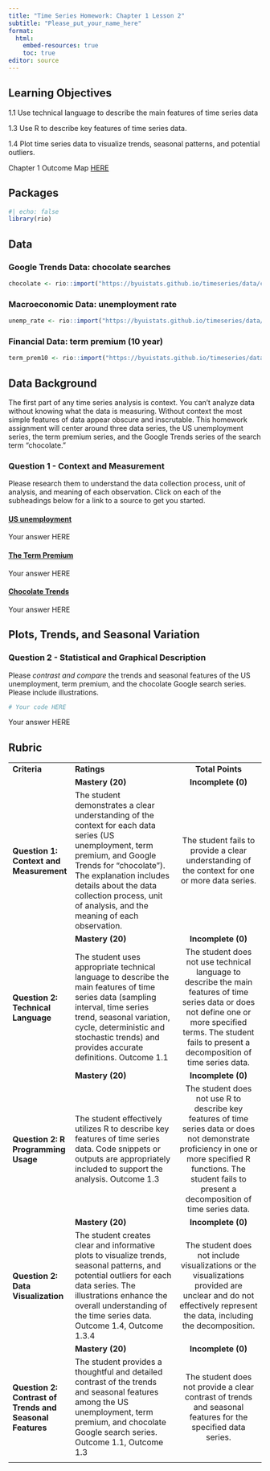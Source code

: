 ```yaml
---
title: "Time Series Homework: Chapter 1 Lesson 2"
subtitle: "Please_put_your_name_here"
format: 
  html:
    embed-resources: true
    toc: true
editor: source
---
```


## Learning Objectives

1.1 Use technical language to describe the main features of time series data

1.3 Use R to describe key features of time series data.

1.4 Plot time series data to visualize trends, seasonal patterns, and potential outliers.

Chapter 1 Outcome Map [HERE](https://docs.google.com/spreadsheets/d/1iYftJo380M2d9rV-KexgEaCjkKbqK3Ip7uEdn-Y15B4/edit?usp=sharing)

## Packages

```r
#| echo: false
library(rio)

```

## Data

### Google Trends Data: chocolate searches

```r

chocolate <- rio::import("https://byuistats.github.io/timeseries/data/chocolate.csv")

```

### Macroeconomic Data: unemployment rate

```r

unemp_rate <- rio::import("https://byuistats.github.io/timeseries/data/unemp_rate.csv")
```

### Financial Data: term premium (10 year)

```r

term_prem10 <- rio::import("https://byuistats.github.io/timeseries/data/term_prem10.csv")
```

## Data Background

The first part of any time series analysis is context. You can't analyze data without knowing what the data is measuring. Without context the most simple features of data appear obscure and inscrutable. This homework assignment will center around three data series, the US unemployment series, the term premium series, and the Google Trends series of the search term "chocolate."

### Question 1 - Context and Measurement

Please research them to understand the data collection process, unit of analysis, and meaning of each observation. Click on each of the subheadings below for a link to a source to get you started.

#### [US unemployment](https://www.bls.gov/cps/cps_htgm.htm)

::: {.callout-note title="Answer" icon="false"}
Your answer HERE
:::

#### [The Term Premium](https://www.newyorkfed.org/research/data_indicators/term-premia-tabs#/overview)

::: {.callout-note title="Answer" icon="false"}
Your answer HERE
:::

#### [Chocolate Trends](https://support.google.com/trends/answer/4365533?hl=en)

::: {.callout-note title="Answer" icon="false"}
Your answer HERE
:::

## Plots, Trends, and Seasonal Variation

### Question 2 - Statistical and Graphical Description

Please *contrast* *and compare* the trends and seasonal features of the US unemployment, term premium, and the chocolate Google search series. Please include illustrations.

```r

# Your code HERE
```

::: {.callout-note title="Answer" icon="false"}
Your answer HERE
:::

## Rubric

+---------------------------------------------------------------+-----------------------------------------------------------------------------------------------------------------------------------------------------------------------------------------------------------------------------------------------------------------------------------+:-------------------------------------------------------------------------------------------------------------------------------------------------------------------------------------------------------------------:+
| **Criteria**                                                  | **Ratings**                                                                                                                                                                                                                                                                       | **Total Points**                                                                                                                                                                                                    |
+---------------------------------------------------------------+-----------------------------------------------------------------------------------------------------------------------------------------------------------------------------------------------------------------------------------------------------------------------------------+---------------------------------------------------------------------------------------------------------------------------------------------------------------------------------------------------------------------+
|                                                               | **Mastery (20)**                                                                                                                                                                                                                                                                  | **Incomplete (0)**                                                                                                                                                                                                  |
+---------------------------------------------------------------+-----------------------------------------------------------------------------------------------------------------------------------------------------------------------------------------------------------------------------------------------------------------------------------+---------------------------------------------------------------------------------------------------------------------------------------------------------------------------------------------------------------------+
| #### **Question 1: Context and Measurement**                  | The student demonstrates a clear understanding of the context for each data series (US unemployment, term premium, and Google Trends for "chocolate"). The explanation includes details about the data collection process, unit of analysis, and the meaning of each observation. | The student fails to provide a clear understanding of the context for one or more data series.                                                                                                                      |
+---------------------------------------------------------------+-----------------------------------------------------------------------------------------------------------------------------------------------------------------------------------------------------------------------------------------------------------------------------------+---------------------------------------------------------------------------------------------------------------------------------------------------------------------------------------------------------------------+
|                                                               | **Mastery (20)**                                                                                                                                                                                                                                                                  | **Incomplete (0)**                                                                                                                                                                                                  |
+---------------------------------------------------------------+-----------------------------------------------------------------------------------------------------------------------------------------------------------------------------------------------------------------------------------------------------------------------------------+---------------------------------------------------------------------------------------------------------------------------------------------------------------------------------------------------------------------+
| #### **Question 2: Technical Language**                       | The student uses appropriate technical language to describe the main features of time series data (sampling interval, time series trend, seasonal variation, cycle, deterministic and stochastic trends) and provides accurate definitions. Outcome 1.1                           | The student does not use technical language to describe the main features of time series data or does not define one or more specified terms. The student fails to present a decomposition of time series data.     |
+---------------------------------------------------------------+-----------------------------------------------------------------------------------------------------------------------------------------------------------------------------------------------------------------------------------------------------------------------------------+---------------------------------------------------------------------------------------------------------------------------------------------------------------------------------------------------------------------+
|                                                               | **Mastery (20)**                                                                                                                                                                                                                                                                  | **Incomplete (0)**                                                                                                                                                                                                  |
+---------------------------------------------------------------+-----------------------------------------------------------------------------------------------------------------------------------------------------------------------------------------------------------------------------------------------------------------------------------+---------------------------------------------------------------------------------------------------------------------------------------------------------------------------------------------------------------------+
| #### **Question 2: R Programming Usage**                      | The student effectively utilizes R to describe key features of time series data. Code snippets or outputs are appropriately included to support the analysis. Outcome 1.3                                                                                                         | The student does not use R to describe key features of time series data or does not demonstrate proficiency in one or more specified R functions. The student fails to present a decomposition of time series data. |
+---------------------------------------------------------------+-----------------------------------------------------------------------------------------------------------------------------------------------------------------------------------------------------------------------------------------------------------------------------------+---------------------------------------------------------------------------------------------------------------------------------------------------------------------------------------------------------------------+
|                                                               | **Mastery (20)**                                                                                                                                                                                                                                                                  | **Incomplete (0)**                                                                                                                                                                                                  |
+---------------------------------------------------------------+-----------------------------------------------------------------------------------------------------------------------------------------------------------------------------------------------------------------------------------------------------------------------------------+---------------------------------------------------------------------------------------------------------------------------------------------------------------------------------------------------------------------+
| #### **Question 2: Data Visualization**                       | The student creates clear and informative plots to visualize trends, seasonal patterns, and potential outliers for each data series. The illustrations enhance the overall understanding of the time series data. Outcome 1.4, Outcome 1.3.4                                      | The student does not include visualizations or the visualizations provided are unclear and do not effectively represent the data, including the decomposition.                                                      |
+---------------------------------------------------------------+-----------------------------------------------------------------------------------------------------------------------------------------------------------------------------------------------------------------------------------------------------------------------------------+---------------------------------------------------------------------------------------------------------------------------------------------------------------------------------------------------------------------+
|                                                               | **Mastery (20)**                                                                                                                                                                                                                                                                  | **Incomplete (0)**                                                                                                                                                                                                  |
+---------------------------------------------------------------+-----------------------------------------------------------------------------------------------------------------------------------------------------------------------------------------------------------------------------------------------------------------------------------+---------------------------------------------------------------------------------------------------------------------------------------------------------------------------------------------------------------------+
| #### **Question 2: Contrast of Trends and Seasonal Features** | The student provides a thoughtful and detailed contrast of the trends and seasonal features among the US unemployment, term premium, and chocolate Google search series. Outcome 1.1, Outcome 1.3                                                                                 | The student does not provide a clear contrast of trends and seasonal features for the specified data series.                                                                                                        |
+---------------------------------------------------------------+-----------------------------------------------------------------------------------------------------------------------------------------------------------------------------------------------------------------------------------------------------------------------------------+---------------------------------------------------------------------------------------------------------------------------------------------------------------------------------------------------------------------+
|                                                               |                                                                                                                                                                                                                                                                                   |                                                                                                                                                                                                                     |
+---------------------------------------------------------------+-----------------------------------------------------------------------------------------------------------------------------------------------------------------------------------------------------------------------------------------------------------------------------------+---------------------------------------------------------------------------------------------------------------------------------------------------------------------------------------------------------------------+

